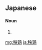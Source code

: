 ==Japanese==
{{ja-kanjitab|yomi=irr|sort=くいな}}

====Noun====
{{ja-noun|くいな|クイナ|hhira=くひな}}

# {{alternative spelling of|水鶏|lang=ja}}

[[mg:秧鶏]]
[[ja:秧鶏]]